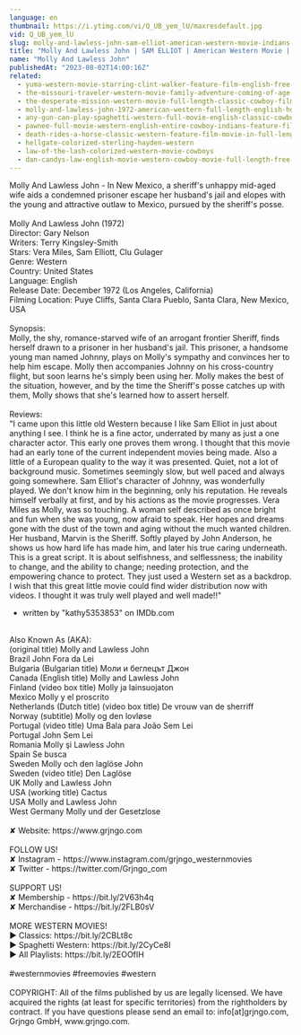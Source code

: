 ```yaml
---
language: en
thumbnail: https://i.ytimg.com/vi/Q_UB_yem_lU/maxresdefault.jpg
vid: Q_UB_yem_lU
slug: molly-and-lawless-john-sam-elliot-american-western-movie-indians-cowboys
title: "Molly And Lawless John | SAM ELLIOT | American Western Movie | Indians | Cowboys"
name: "Molly And Lawless John"
publishedAt: "2023-08-02T14:00:16Z"
related:
  - yuma-western-movie-starring-clint-walker-feature-film-english-free-movie-full-length-youtube
  - the-missouri-traveler-western-movie-family-adventure-coming-of-age-english-free-movie-full
  - the-desperate-mission-western-movie-full-length-classic-cowboy-film-english-watchfree
  - molly-and-lawless-john-1972-american-western-full-length-english-hd-free-full-moves
  - any-gun-can-play-spaghetti-western-full-movie-english-classic-cowboy-film-free-full-westerns
  - pawnee-full-movie-western-english-entire-cowboy-indians-feature-film-free-full-westerns
  - death-rides-a-horse-classic-western-feature-film-movie-in-full-length-full-movies-for-free
  - hellgate-colorized-sterling-hayden-western
  - law-of-the-lash-colorized-western-movie-cowboys
  - dan-candys-law-english-movie-western-cowboy-movie-full-length-free-movie-on-youtube
---
```


Molly And Lawless John - In New Mexico, a sheriff's unhappy mid-aged wife aids a condemned prisoner escape her husband's jail and elopes with the young and attractive outlaw to Mexico, pursued by the sheriff's posse.<br />
<br />
Molly And Lawless John (1972)<br />
Director: Gary Nelson<br />
Writers: Terry Kingsley-Smith<br />
Stars: Vera Miles, Sam Elliott, Clu Gulager<br />
Genre: Western<br />
Country: United States<br />
Language: English<br />
Release Date: December 1972 (Los Angeles, California)<br />
Filming Location: Puye Cliffs, Santa Clara Pueblo, Santa Clara, New Mexico, USA<br />
<br />
Synopsis:<br />
Molly, the shy, romance-starved wife of an arrogant frontier Sheriff, finds herself drawn to a prisoner in her husband's jail. This prisoner, a handsome young man named Johnny, plays on Molly's sympathy and convinces her to help him escape. Molly then accompanies Johnny on his cross-country flight, but soon learns he's simply been using her. Molly makes the best of the situation, however, and by the time the Sheriff's posse catches up with them, Molly shows that she's learned how to assert herself.<br />
<br />
Reviews:<br />
"I came upon this little old Western because I like Sam Elliot in just about anything I see. I think he is a fine actor, underrated by many as just a one character actor. This early one proves them wrong. I thought that this movie had an early tone of the current independent movies being made. Also a little of a European quality to the way it was presented. Quiet, not a lot of background music. Sometimes seemingly slow, but well paced and always going somewhere. Sam Elliot's character of Johnny, was wonderfully played. We don't know him in the beginning, only his reputation. He reveals himself verbally at first, and by his actions as the movie progresses. Vera Miles as Molly, was so touching. A woman self described as once bright and fun when she was young, now afraid to speak. Her hopes and dreams gone with the dust of the town and aging without the much wanted children. Her husband, Marvin is the Sheriff. Softly played by John Anderson, he shows us how hard life has made him, and later his true caring underneath. This is a great script. It is about selfishness, and selflessness; the inability to change, and the ability to change; needing protection, and the empowering chance to protect. They just used a Western set as a backdrop. I wish that this great little movie could find wider distribution now with videos. I thought it was truly well played and well made!!"<br />
- written by "kathy5353853" on IMDb.com<br />
<br />
Also Known As (AKA):<br />
(original title) Molly and Lawless John<br />
Brazil John Fora da Lei<br />
Bulgaria (Bulgarian title) Моли и беглецът Джон<br />
Canada (English title) Molly and Lawless John<br />
Finland (video box title) Molly ja lainsuojaton<br />
Mexico Molly y el proscrito<br />
Netherlands (Dutch title) (video box title) De vrouw van de sherriff<br />
Norway (subtitle) Molly og den lovløse<br />
Portugal (video title) Uma Bala para João Sem Lei<br />
Portugal John Sem Lei<br />
Romania Molly şi Lawless John<br />
Spain Se busca<br />
Sweden Molly och den laglöse John<br />
Sweden (video title) Den Laglöse<br />
UK Molly and Lawless John<br />
USA (working title) Cactus<br />
USA Molly and Lawless John<br />
West Germany Molly und der Gesetzlose<br />
<br />
✘ Website: https://www.grjngo.com<br />
<br />
FOLLOW US!<br />
✘ Instagram - https://www.instagram.com/grjngo_westernmovies<br />
✘ Twitter - https://twitter.com/Grjngo_com<br />
<br />
SUPPORT US!<br />
✘ Membership - https://bit.ly/2V63h4q<br />
✘ Merchandise - https://bit.ly/2FLB0sV<br />
<br />
MORE WESTERN MOVIES! <br />
► Classics: https://bit.ly/2CBLt8c <br />
► Spaghetti Western: https://bit.ly/2CyCe8I <br />
► All Playlists: https://bit.ly/2EOOfIH <br />
<br />
#westernmovies #freemovies #western<br />
<br />
COPYRIGHT: All of the films published by us are legally licensed. We have acquired the rights (at least for specific territories) from the rightholders by contract. If you have questions please send an email to: info[at]grjngo.com, Grjngo GmbH, www.grjngo.com.
